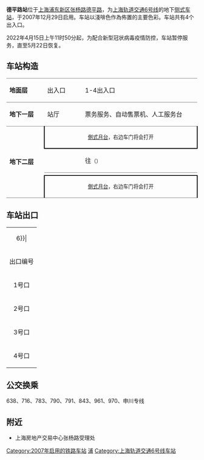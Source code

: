 {{noteTA 
|G1 =Railway}}
{{Infobox station
|name = 德平路
|eng_name = Deping Road
|symbol_right =
|linecolour = {{上海地铁颜色|6|yes}}
|image = 德平路站.JPG
|caption = 德平路站1号口
|other_name = 
|country = {{PRC}}
|borough = [[上海市|上海市]][[浦东新区|浦东新区]][[洋泾街道|洋泾街道]]
|address = [[张杨北路|张杨北路]]与[[德平路|德平路]]交叉口
|coordinates = {{coord|31|14|51|N|121|33|34|E|type:railwaystation}}
|elevation = 
|owned = [[上海申通地铁集团|上海申通地铁集团]]
|operator = [[上海地铁|上海地铁]]
|lines = {{上海地铁线路名|6|SL}}
|distance = 
|platform = 2個[[側式月台|側式月台]]
|tracks = 2条
|bus_routes = 
|bus_stands = 
|connections = 
|structure = 地下车站
|hall = 地下站厅
|depth = 
|levels = 
|interchange = 
|exits = 4个
|architect = 
|architectural_style = 
|colour = 
|type = 
|status = 运营中
|code = 
|classification = 
|website = 
|built = 
|opened = {{Start date|2007|12|29|df=y}}
|pass_year = 
|passengers = 
|pass_system = 
|pass_rank = 
|mpassengers = 
|trains = 
|station_hours = 
|hours = 
|first = 往{{上海地铁起讫站|6|L}}：6:06<br/>往{{上海地铁起讫站|6|R}}：5:59
|last = 往{{上海地铁起讫站|6|L}}：23:06<br/>往{{上海地铁起讫站|6|R}}：22:59
|adjacent = {{adjacent stations|system=上海地铁|line=6|left=云山路|right=北洋泾路}}
}}
'''德平路站'''位于[[上海|上海]][[浦东新区|浦东新区]][[张杨路|张杨路]][[德平路|德平路]]，为[[上海轨道交通6号线|上海轨道交通6号线]]的地下[[侧式站台|侧式车站]]，于2007年12月29日启用。车站以淺啡色作為佈置的主要色彩。车站共有4个出入口。

2022年4月15日上午11时50分起，为配合新型冠状病毒疫情防控，车站暂停服务，直至5月22日恢复。

==车站构造==
{|cellspacing=0 cellpadding=3
|style="border-top:solid 1px gray;border-bottom:solid 1px gray;" width=100|'''地面层'''
|style="border-top:solid 1px gray;border-bottom:solid 1px gray;" width=100|出入口
|style="border-top:solid 1px gray;border-bottom:solid 1px gray;" width=350|1-4出入口
|-
|style="border-bottom:solid 1px gray;"|'''地下一层'''
|style="border-bottom:solid 1px gray;"|站厅
|style="border-bottom:solid 1px gray;"|票务服务、自动售票机、人工服务台
|-
|style="border-bottom:solid 1px gray;" rowspan=4|'''地下二层'''
|style="border-right:solid 2px black;border-left:solid 2px black;border-bottom:solid 2px black;" colspan=2|<center><small>[[側式月台|側式月台]]，右边车门将会打开</small></center>
|-
|style="border-bottom:solid 1px gray;"|{{arrow|L}}
|style="border-bottom:solid 1px gray;"|{{上海地铁线路名|6}}往{{站|东方体育中心}}<small>（{{站|北洋泾路}}）</small>
|-
|
|{{split text|{{上海地铁线路名|6}}往{{站|港城路}}<small>（{{站|云山路}}）</small>|{{arrow|R}}}}
|-
|style="border-top:solid 2px black;border-right:solid 2px black;border-left:solid 2px black;border-bottom:solid 1px gray;" colspan=2|<center><small>[[側式月台|側式月台]]，右边车门将会打开</small></center>
|}

==车站出口==
{| class="wikitable"
|colspan=4 align="center" bgcolor={{上海地铁颜色|6}}|
|-
! 出口编号 !! 建议前往目的地 !! 照片
|-
| 1号口 || 张杨路南侧，德平路西 || [[File:德平路站.JPG|150px]]
|-
| 2号口 || 张杨路南侧，德平路西 || 
|-
| 3号口 || 张杨路北侧，德平路西 ||
|-
| 4号口 || 张杨路北侧，德平路西 ||
|}

==公交换乘==
638、716、783、790、791、843、961、970、申川专线

==附近==
*上海房地产交易中心张杨路受理处

{{commonscat|Deping Road Station}}
{{上海轨道交通6号线车站}}

[[Category:2007年启用的铁路车站|Category:2007年启用的铁路车站]]
[[Category:以街道命名的上海軌道交通車站|浦]]
[[Category:上海轨道交通6号线车站|Category:上海轨道交通6号线车站]]